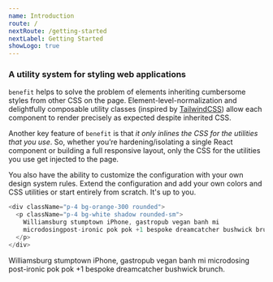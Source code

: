 ```yaml
---
name: Introduction
route: /
nextRoute: /getting-started
nextLabel: Getting Started
showLogo: true
---
```



### A utility system for styling web applications

`benefit` helps to solve the problem of elements inheriting cumbersome styles from other CSS on the page. Element-level-normalization and delightfully composable utility classes (inspired by [TailwindCSS](https://tailwindcss.com)) allow each component to render precisely as expected despite inherited CSS.

Another key feature of `benefit` is that _it only inlines the CSS for the utilities that you use_. So, whether you’re hardening/isolating a single React component or building a full responsive layout, only the CSS for the utilities you use get injected to the page.

You also have the ability to customize the configuration with your own design system rules. Extend the configuration and add your own colors and CSS utilities or start entirely from scratch. It's up to you.

```js
<div className="p-4 bg-orange-300 rounded">
  <p className="p-4 bg-white shadow rounded-sm">
    Williamsburg stumptown iPhone, gastropub vegan banh mi
    microdosingpost-ironic pok pok +1 bespoke dreamcatcher bushwick brunch.
  </p>
</div>
```

<Box className="p-4 bg-orange-300 rounded">
  <Box is="p" className="p-4 bg-white shadow rounded-sm">
    Williamsburg stumptown iPhone, gastropub vegan banh mi microdosing
    post-ironic pok pok +1 bespoke dreamcatcher bushwick brunch.
  </Box>
</Box>
